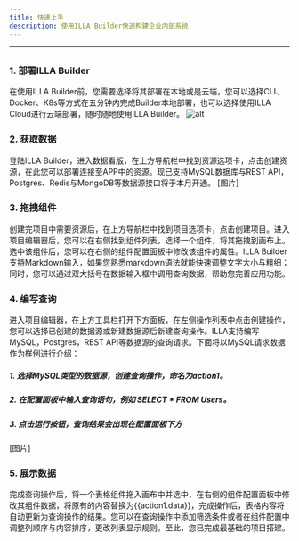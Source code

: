 ```yaml
---
title: 快速上手
description: 使用ILLA Builder快速构建企业内部系统
---
```

---

## <Heading hidden>快速上手</Heading>

### 1.  部署ILLA Builder
在使用ILLA Builder前，您需要选择将其部署在本地或是云端，您可以选择CLI、Docker、K8s等方式在五分钟内完成Builder本地部署，也可以选择使用ILLA Cloud进行云端部署，随时随地使用ILLA Builder。
![alt](https://mdx-logo.now.sh)

### 2. 获取数据
登陆ILLA Builder，进入数据看版，在上方导航栏中找到资源选项卡，点击创建资源，在此您可以部署连接至APP中的资源。现已支持MySQL数据库与REST API，Postgres、Redis与MongoDB等数据源接口将于本月开通。
[图片]

### 3. 拖拽组件
创建完项目中需要资源后，在上方导航栏中找到项目选项卡，点击创建项目。进入项目编辑器后，您可以在右侧找到组件列表，选择一个组件，将其拖拽到画布上。选中该组件后，您可以在右侧的组件配置面板中修改该组件的属性。ILLA Builder支持Markdown输入，如果您熟悉markdown语法就能快速调整文字大小与粗细；同时，您可以通过双大括号在数据输入框中调用查询数据，帮助您完善应用功能。

### 4. 编写查询
进入项目编辑器，在上方工具栏打开下方面板，在左侧操作列表中点击创建操作，您可以选择已创建的数据源或新建数据源后新建查询操作。ILLA支持编写MySQL，Postgres，REST API等数据源的查询请求。下面将以MySQL请求数据作为样例进行介绍：
##### 1. 选择MySQL类型的数据源，创建查询操作，命名为action1。
##### 2. 在配置面板中输入查询语句，例如 SELECT * FROM Users。
##### 3. 点击运行按钮，查询结果会出现在配置面板下方
[图片]
### 5. 展示数据
完成查询操作后，将一个表格组件拖入画布中并选中，在右侧的组件配置面板中修改其组件数据，将原有的内容替换为{{action1.data}}，完成操作后，表格内容将自动更新为查询操作的结果。您可以在查询操作中添加筛选条件或者在组件配置中调整列顺序与内容排序，更改列表显示规则。至此，您已完成最基础的项目搭建。


